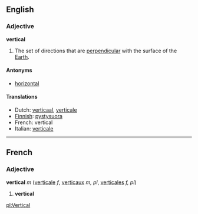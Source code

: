 ==English==
===Adjective===
'''vertical'''

#The set of directions that are [[perpendicular]] with the surface of the [[Earth]].

====Antonyms====
*[[horizontal]]

====Translations====
*Dutch: [[verticaal]], [[verticale]]
*[[Finnish]]: [[pystysuora]]
*French: vertical
*Italian: [[verticale]]

----
==French==
===Adjective===
'''vertical''' ''m'' ([[verticale]] ''f'', [[verticaux]] ''m, pl'', [[verticales]] ''f, pl'')

#'''vertical'''

[[pl:Vertical]]